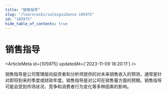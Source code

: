 ```yaml
---
title: "销售指导"
slug: "/learn/wiki/salesguidance-105975"
id: "105975"
hide_table_of_contents: true
---
```



# 销售指导

<ArticleMeta id={105975} updatedAt={'2023-11-09 18:20:11'} />
<div className='border-solid border-b border-t-0 my-4 border-[var(--ifm-color-gray-300)]' />

销售指导是公司管理层向投资者和分析师提供的对未来销售收入的预测，通常是针对即将到来的季度或财政年度。销售指导是对公司在销售量方面的预期。销售指导可能会受到市场状况、竞争和消费者行为变化等多种因素的影响。
